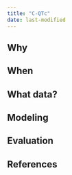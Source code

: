 ```yaml
---
title: "C-QTc"
date: last-modified
---
```


:::{.callout-caution title="Under construction"}
:::

## Why

## When

## What data?

## Modeling

## Evaluation

## References

::: {#refs}
:::
